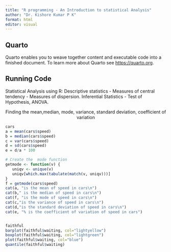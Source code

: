 ```yaml
---
title: "R programming - An Introduction to statistical Analysis"
author: "Dr. Kishore Kumar P K"
format: html
editor: visual
---
```


## Quarto

Quarto enables you to weave together content and executable code into a finished document. To learn more about Quarto see <https://quarto.org>.

## Running Code

Statistical Analysis using R: Descriptive statistics - Measures of central tendency - Measures of dispersion. Inferential Statistics - Test of Hypothesis, ANOVA.

$$
\text{Finding the mean,median, mode, variance, standard deviation, coefficient of variation}
$$

```r

cars
a = mean(cars$speed)
b = median(cars$speed)
c = var(cars$speed)
d = sd(cars$speed)
e = d/a * 100

# Create the  mode function
getmode <- function(v) {
   uniqv <- unique(v)
   uniqv[which.max(tabulate(match(v, uniqv)))]
}
f = getmode(cars$speed)
cat(a, "is the mean of speed in cars\n")
cat(b," is the median of speed in cars\n")
cat(f, "is the mode of speed in cars\n")
cat(c,"is the variance of speed in cars\n")
cat(d,"is the standard deviation of speed in cars\n")
cat(e, "% is the coefficient of variation of speed in cars")



```

```r
faithful
barplot(faithful$waiting, col="lightyellow")
boxplot(faithful$waiting, col="lightgreen")
plot(faithful$waiting, col="blue")
quantile(faithful$waiting)
```
